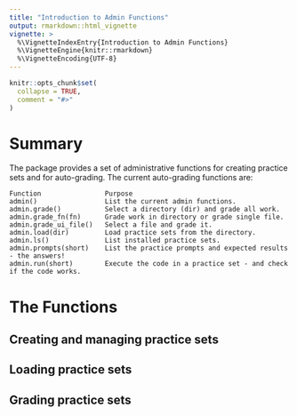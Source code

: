 ```yaml
---
title: "Introduction to Admin Functions"
output: rmarkdown::html_vignette
vignette: >
  %\VignetteIndexEntry{Introduction to Admin Functions}
  %\VignetteEngine{knitr::rmarkdown}
  %\VignetteEncoding{UTF-8}
---
```


```r
knitr::opts_chunk$set(
  collapse = TRUE,
  comment = "#>"
)
```

# Summary 
The package provides a set of administrative functions for creating practice sets and for
auto-grading. The current auto-grading functions are: 

```
Function                Purpose 
admin()                 List the current admin functions.
admin.grade()           Select a directory (dir) and grade all work.
admin.grade_fn(fn)      Grade work in directory or grade single file.
admin.grade_ui_file()   Select a file and grade it.
admin.load(dir)         Load practice sets from the directory.
admin.ls()              List installed practice sets.
admin.prompts(short)    List the practice prompts and expected results - the answers!
admin.run(short)        Execute the code in a practice set - and check if the code works.
```

# The Functions 
## Creating and managing practice sets 

## Loading practice sets 

## Grading practice sets

## 


